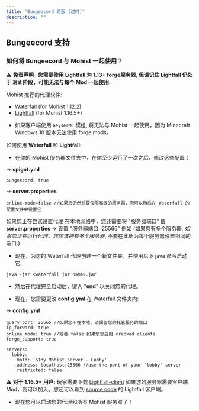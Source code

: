 ```yaml
---
title: "Bungeecord 跨服 (过时)"
description: ""
---
```


## Bungeecord 支持

### 如何将 Bungeecord 与 Mohist 一起使用？

⚠️ **免责声明 : 您需要使用 Lightfall 为 1.13+ forge服务器, 但请记住 Lightfall 仍处于 `测试` 阶段，可能无法与每个 Mod 一起使用.**

Mohist 推荐的代理软件:

- [Waterfall](https://papermc.io/downloads#Waterfall) (for Mohist 1.12.2)
- [Lightfall](https://github.com/ArclightPowered/lightfall) (for Mohist 1.16.5+)

* 如果客户端使用 `GeyserMC` 模组, 将无法与 Mohist 一起使用，因为 Minecraft Windows 10 版本无法使用 forge mods。

如何使用 **Waterfall** 和 **Lightfall**:

- 在你的 Mohist 服务器文件夹中，在你至少运行了一次之后，修改这些配置：

-> **spigot.yml**

```
bungeecord: true
```

-> **server.properties**

```
online-mode=false //如果您仍然想要仅限高级的服务器，您可以稍后在 Waterfall 的配置文件中设置它
```

如果您正在尝试设置代理 在本地网络中，您还需要将 "服务器端口" 值 **server.properties** -> 设置 "服务器端口=25566" 例如
(如果您有多个服务器, _如果您正在运行代理，您应该拥有多个服务器_, 不要在此处为每个服务器设置相同的端口.)

- 现在，为您的 Waterfall 代理创建一个新文件夹，并使用以下 java 命令启动它:

```
java -jar <waterfall jar name>.jar
```

- 然后在代理完全启动后，键入 "**end**" 以关闭您的代理。

- 现在，您需要更改 **config.yml** 在 Waterfall 文件夹内:

-> **config.yml**

```
query_port: 25565 //如果您不在本地，请保留您的托管服务的端口
ip_forward: true
online_mode: true //或者 false 如果您想启用 cracked clients
forge_support: true
```

```
servers:
  lobby:
    motd: '&1My Mohist server - Lobby'
    address: localhost:25566 //use the port of your "lobby" server
    restricted: false
```

⚠️ **对于 1.16.5+ 用户:** 玩家需要下载 [Lightfall-client](https://github.com/ArclightPowered/lightfall-client/releases) 如果您的服务器需要客户端 Mod，则可以加入。您还可以看到 [source code](https://github.com/ArclightPowered/lightfall-client) 的 Lightfall 客户端。

- 现在您可以启动您的代理和所有 Mohist 服务器了！
